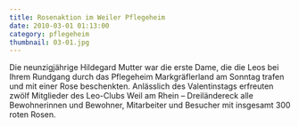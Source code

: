 ```yaml
---
title: Rosenaktion im Weiler Pflegeheim
date: 2010-03-01 01:13:00
category: pflegeheim
thumbnail: 03-01.jpg
---
```


Die neunzigjährige Hildegard Mutter war die erste Dame, die die Leos bei Ihrem Rundgang durch das Pflegeheim Markgräflerland am Sonntag trafen und mit einer Rose beschenkten. Anlässlich des Valentinstags erfreuten zwölf Mitglieder des Leo-Clubs Weil am Rhein – Dreiländereck alle Bewohnerinnen und Bewohner, Mitarbeiter und Besucher mit insgesamt 300 roten Rosen.
